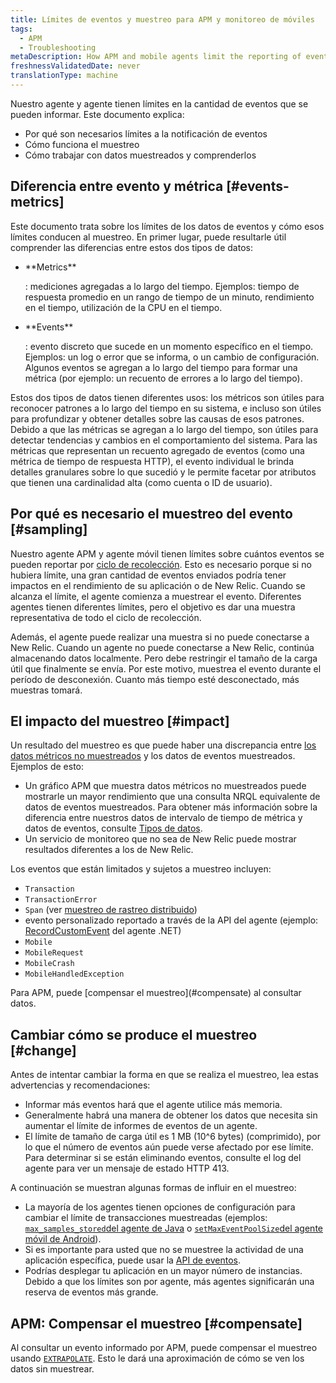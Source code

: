 ```yaml
---
title: Límites de eventos y muestreo para APM y monitoreo de móviles
tags:
  - APM
  - Troubleshooting
metaDescription: How APM and mobile agents limit the reporting of events and perform sampling when those limits are exceeded.
freshnessValidatedDate: never
translationType: machine
---
```


Nuestro <InlinePopover type="apm"/>agente y <InlinePopover type="mobile"/>agente tienen límites en la cantidad de eventos que se pueden informar. Este documento explica:

* Por qué son necesarios límites a la notificación de eventos
* Cómo funciona el muestreo
* Cómo trabajar con datos muestreados y comprenderlos

## Diferencia entre evento y métrica [#events-metrics]

Este documento trata sobre los límites de los datos de eventos y cómo esos límites conducen al muestreo. En primer lugar, puede resultarle útil comprender las diferencias entre estos dos tipos de datos:

* <DNT>
    **Metrics**
  </DNT>

  : mediciones agregadas a lo largo del tiempo. Ejemplos: tiempo de respuesta promedio en un rango de tiempo de un minuto, rendimiento en el tiempo, utilización de la CPU en el tiempo.

* <DNT>
    **Events**
  </DNT>

  : evento discreto que sucede en un momento específico en el tiempo. Ejemplos: un log o error que se informa, o un cambio de configuración. Algunos eventos se agregan a lo largo del tiempo para formar una métrica (por ejemplo: un recuento de errores a lo largo del tiempo).

Estos dos tipos de datos tienen diferentes usos: los métricos son útiles para reconocer patrones a lo largo del tiempo en su sistema, e incluso son útiles para profundizar y obtener detalles sobre las causas de esos patrones. Debido a que las métricas se agregan a lo largo del tiempo, son útiles para detectar tendencias y cambios en el comportamiento del sistema. Para las métricas que representan un recuento agregado de eventos (como una métrica de tiempo de respuesta HTTP), el evento individual le brinda detalles granulares sobre lo que sucedió y le permite facetar por atributos que tienen una cardinalidad alta (como cuenta o ID de usuario).

## Por qué es necesario el muestreo del evento [#sampling]

Nuestro agente APM y agente móvil tienen límites sobre cuántos eventos se pueden reportar por [ciclo de recolección](/docs/using-new-relic/welcome-new-relic/getting-started/glossary#harvest-cycle). Esto es necesario porque si no hubiera límite, una gran cantidad de eventos enviados podría tener impactos en el rendimiento de su aplicación o de New Relic. Cuando se alcanza el límite, el agente comienza a muestrear el evento. Diferentes agentes tienen diferentes límites, pero el objetivo es dar una muestra representativa de todo el ciclo de recolección.

Además, el agente puede realizar una muestra si no puede conectarse a New Relic. Cuando un agente no puede conectarse a New Relic, continúa almacenando datos localmente. Pero debe restringir el tamaño de la carga útil que finalmente se envía. Por este motivo, muestrea el evento durante el período de desconexión. Cuanto más tiempo esté desconectado, más muestras tomará.

## El impacto del muestreo [#impact]

Un resultado del muestreo es que puede haber una discrepancia entre [los datos métricos no muestreados](/docs/using-new-relic/metrics/analyze-your-metrics/data-collection-metric-timeslice-event-data#overview) y los datos de eventos muestreados. Ejemplos de esto:

* Un gráfico APM que muestra datos métricos no muestreados puede mostrarle un mayor rendimiento que una consulta NRQL equivalente de datos de eventos muestreados. Para obtener más información sobre la diferencia entre nuestros datos de intervalo de tiempo de métrica y datos de eventos, consulte [Tipos de datos](/docs/using-new-relic/metrics/analyze-your-metrics/data-collection-metric-timeslice-event-data).
* Un servicio de monitoreo que no sea de New Relic puede mostrar resultados diferentes a los de New Relic.

Los eventos que están limitados y sujetos a muestreo incluyen:

* `Transaction`
* `TransactionError`
* `Span` (ver [muestreo de rastreo distribuido](/docs/apm/distributed-tracing/getting-started/how-new-relic-distributed-tracing-works#sampling))
* evento personalizado reportado a través de la API del agente (ejemplo: [RecordCustomEvent](/docs/agents/net-agent/net-agent-api/record-custom-event) del agente .NET)
* `Mobile`
* `MobileRequest`
* `MobileCrash`
* `MobileHandledException`

<Callout variant="important">
  Para APM, puede [compensar el muestreo](#compensate) al consultar datos.
</Callout>

## Cambiar cómo se produce el muestreo [#change]

Antes de intentar cambiar la forma en que se realiza el muestreo, lea estas advertencias y recomendaciones:

* Informar más eventos hará que el agente utilice más memoria.
* Generalmente habrá una manera de obtener los datos que necesita sin aumentar el límite de informes de eventos de un agente.
* El límite de tamaño de carga útil es 1 MB (10^6 bytes) (comprimido), por lo que el número de eventos aún puede verse afectado por ese límite. Para determinar si se están eliminando eventos, consulte el log del agente para ver un mensaje de estado HTTP 413.

A continuación se muestran algunas formas de influir en el muestreo:

* La mayoría de los agentes tienen opciones de configuración para cambiar el límite de transacciones muestreadas (ejemplos: [`max_samples_stored`del agente de Java](/docs/agents/java-agent/configuration/java-agent-configuration-config-file#ae-max_samples_stored) o [`setMaxEventPoolSize`del agente móvil de Android](/docs/mobile-monitoring/new-relic-mobile/mobile-sdk/set-max-event-pool-size/)).
* Si es importante para usted que no se muestree la actividad de una aplicación específica, puede usar la [API de eventos](/docs/insights/insights-data-sources/custom-data/send-custom-events-event-api).
* Podrías desplegar tu aplicación en un mayor número de instancias. Debido a que los límites son por agente, más agentes significarán una reserva de eventos más grande.

## APM: Compensar el muestreo [#compensate]

Al consultar un evento informado por APM, puede compensar el muestreo usando [`EXTRAPOLATE`](/docs/insights/nrql-new-relic-query-language/nrql-reference/nrql-syntax-components-functions#extrapolate). Esto le dará una aproximación de cómo se ven los datos sin muestrear.
